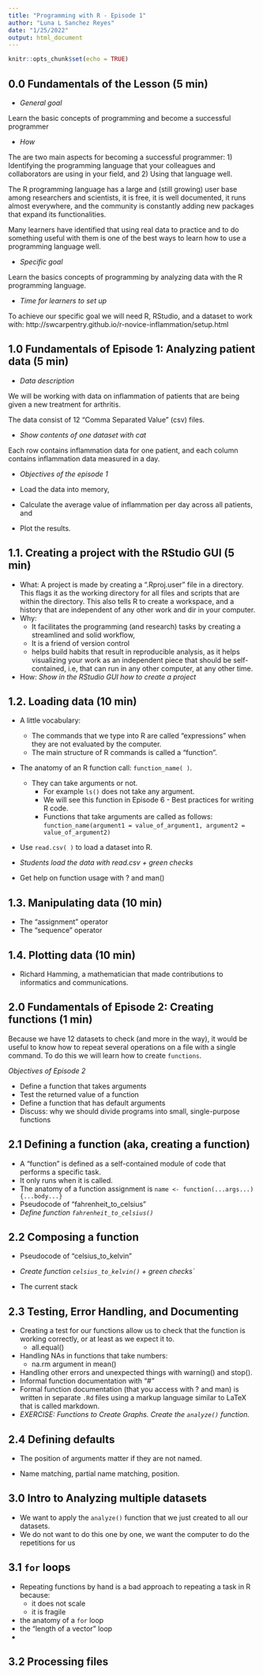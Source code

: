 ```yaml
---
title: "Programming with R - Episode 1"
author: "Luna L Sanchez Reyes"
date: "1/25/2022"
output: html_document
---
```


```r
knitr::opts_chunk$set(echo = TRUE)
```


## 0.0 Fundamentals of the Lesson (5 min)

  - *General goal*

Learn the basic concepts of programming and become a successful programmer

  - *How*
  
The are two main aspects for becoming a successful programmer: 
   1) Identifying the programming language that your colleagues and collaborators are using in your field, and 
   2) Using that language well.

The R programming language has a large and (still growing) user base among researchers and scientists, it is free, it is well documented, it runs almost everywhere, and the community is constantly adding new packages that expand its functionalities.

Many learners have identified that using real data to practice and to do something useful with them is one of the best ways to learn how to use a programming language well.

  - *Specific goal*
  
Learn the basics concepts of programming by analyzing data with the R programming language.


  - *Time for learners to set up*

To achieve our specific goal we will need R, RStudio, and a dataset to work with:
http://swcarpentry.github.io/r-novice-inflammation/setup.html 



## 1.0 Fundamentals of Episode 1: Analyzing patient data (5 min)

  - *Data description*

We will be working with data on inflammation of patients that are being given a new treatment for arthritis.

The data consist of 12 "Comma Separated Value" (csv) files.

  - *Show contents of one dataset with cat*

Each row contains inflammation data for one patient, and each column contains inflammation data measured in a day.

  - *Objectives of the episode 1* 

* Load the data into memory,
* Calculate the average value of inflammation per day across all patients, and
* Plot the results.

## 1.1. Creating a project with the RStudio GUI (5 min)
  - What: A project is made by creating a ".Rproj.user" file in a directory. This flags it as the working directory for all files and scripts that are within the directory. This also tells R to create a workspace, and a history that are independent of any other work and dir in your computer.
  - Why: 
    - It facilitates the programming (and research) tasks by creating a streamlined and solid workflow,
    - It is a friend of version control
    - helps build habits that result in reproducible analysis, as it helps visualizing your work as an independent piece that should be self-contained, i.e, that can run in any other computer, at any other time.
  - How: *Show in the RStudio GUI how to create a project*

## 1.2. Loading data (10 min)

  - A little vocabulary: 
    - The commands that we type into R are called "expressions" when they are not evaluated by the computer. 
    - The main structure of R commands is called a "function".
    
  - The anatomy of an R function call: `function_name( )`. 
    - They can take arguments or not. 
      - For example `ls()` does not take any argument. 
      - We will see this function in Episode 6 - Best practices for writing R code.
      - Functions that take arguments are called as follows: `function_name(argument1 = value_of_argument1, argument2 = value_of_argument2)`

  - Use `read.csv( )` to load a dataset into R.
  - *Students load the data with read.csv + green checks*
  
  - Get help on function usage with ? and man()
  

## 1.3. Manipulating data (10 min)
  - The "assignment" operator
  - The "sequence" operator


## 1.4. Plotting data (10 min)
  - Richard Hamming, a mathematician that made contributions to informatics and communications.
  
## 2.0 Fundamentals of Episode 2: Creating functions (1 min)

  Because we have 12 datasets to check (and more in the way), it would be useful to know how to repeat several operations on a file with a single command.
  To do this we will learn how to create `functions`.

  *Objectives of Episode 2*

* Define a function that takes arguments
* Test the returned value of a function
* Define a function that has default arguments
* Discuss: why we should divide programs into small, single-purpose functions
  
## 2.1 Defining a function (aka, creating a function)
 - A "function" is defined as a self-contained module of code that performs a specific task. 
 - It only runs when it is called.
 - The anatomy of a function assignment is `name <- function(...args...) {...body...}`
 - Pseudocode of "fahrenheit_to_celsius"
 - *Define function `fahrenheit_to_celsius()`*

## 2.2 Composing a function

 - Pseudocode of "celsius_to_kelvin"
 - *Create function `celsius_to_kelvin()` + green checks`*

 - The current stack


## 2.3 Testing, Error Handling, and Documenting

  - Creating a test for our functions allow us to check that the function is working correctly, or at least as we expect it to.
    - all.equal()
  - Handling NAs in functions that take numbers:
    - na.rm argument in mean()
  - Handling other errors and unexpected things with warning() and stop().
  - Informal function documentation with "#"
  - Formal function documentation (that you access with ? and man) is written in separate `.Rd` files using a markup language similar to LaTeX that is called markdown.
  - *EXERCISE: Functions to Create Graphs. Create the `analyze()` function. *
  
## 2.4 Defining defaults

  - The position of arguments matter if they are not named.
  
  - Name matching, partial name matching, position.

## 3.0 Intro to Analyzing multiple datasets

  - We want to apply the `analyze()` function that we just created to all our datasets.
  - We do not want to do this one by one, we want the computer to do the repetitions for us
  
## 3.1 `for` loops

  - Repeating functions by hand is a bad approach to repeating a task in R because:
    - it does not scale
    - it is fragile
  - the anatomy of a `for` loop
  - the "length of a vector" loop
  - 

## 3.2 Processing files

